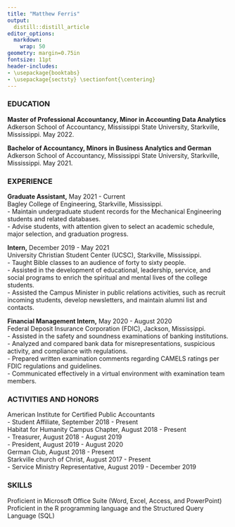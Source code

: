 ```yaml
---
title: "Matthew Ferris"
output:
  distill::distill_article
editor_options: 
  markdown: 
    wrap: 50
geometry: margin=0.75in
fontsize: 11pt
header-includes:
- \usepackage{booktabs}
- \usepackage{sectsty} \sectionfont{\centering}
---
```

### **EDUCATION**

**Master of Professional Accountancy, Minor in Accounting Data
Analytics**\
Adkerson School of Accountancy, Mississippi State University,
Starkville, Mississippi. May 2022.

**Bachelor of Accountancy, Minors in Business Analytics and German**\
Adkerson School of Accountancy, Mississippi State University,
Starkville, Mississippi. May 2021.


### **EXPERIENCE**

**Graduate Assistant,** May 2021 - Current\
Bagley College of Engineering, Starkville, Mississippi.\
- Maintain undergraduate student records for the Mechanical Engineering
students and related databases.\
- Advise students, with attention given to select an academic schedule,
major selection, and graduation progress.

**Intern,** December 2019 - May 2021\
University Christian Student Center (UCSC), Starkville, Mississippi.\
- Taught Bible classes to an audience of forty to sixty people.\
- Assisted in the development of educational, leadership, service, and
social programs to enrich the spiritual and mental lives of the college
students.\
- Assisted the Campus Minister in public relations activities, such as
recruit incoming students, develop newsletters, and maintain alumni list
and contacts.

**Financial Management Intern,** May 2020 - August 2020\
Federal Deposit Insurance Corporation (FDIC), Jackson, Mississippi.\
- Assisted in the safety and soundness examinations of banking
institutions.\
- Analyzed and compared bank data for misrepresentations, suspicious
activity, and compliance with regulations.\
- Prepared written examination comments regarding CAMELS ratings per
FDIC regulations and guidelines.\
- Communicated effectively in a virtual environment with examination
team members.\

### **ACTIVITIES AND HONORS** \ 
American Institute for Certified Public Accountants \
-   Student Affiliate, September 2018 - Present \
Habitat for Humanity Campus Chapter, August 2018 - Present\
-   Treasurer, August 2018 - August 2019 \
-   President, August 2019 - August 2020 \
German Club, August 2018 - Present \
Starkville church of Christ, August 2017 - Present \
-   Service Ministry Representative, August 2019 - December 2019 \
    

### **SKILLS**
Proficient in Microsoft Office Suite (Word, Excel,
Access, and PowerPoint)\
Proficient in the R programming language and the
Structured Query Language (SQL)

\pagenumbering{gobble}

